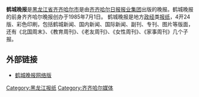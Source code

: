 '''鹤城晚报'''是[[黑龙江省|黑龙江省]][[齐齐哈尔市|齐齐哈尔市]]是由[[齐齐哈尔日报报业集团|齐齐哈尔日报报业集团]]出版的晚报。鹤城晚报的前身齐齐哈尔晚报创办于1985年7月1日。 鹤城晚报是地方[[政治|政]][[经济|经]]类[[报纸|报纸]]，4开24版、彩色印刷，包括鹤城新闻、国内新闻、国际新闻、副刊、专刊、图片等版面，还有《北国周末》、《教育周刊》、《老友周刊》、《女性周刊》、《家事周刊》几个子报。

==外部链接==
*[https://web.archive.org/web/20111103194640/http://newspaper.dbw.cn/hcwb/ 鹤城晚报网络版]

{{Newspaper-stub}}

[[Category:黑龙江报纸|Category:黑龙江报纸]]
[[Category:齐齐哈尔媒体|Category:齐齐哈尔媒体]]